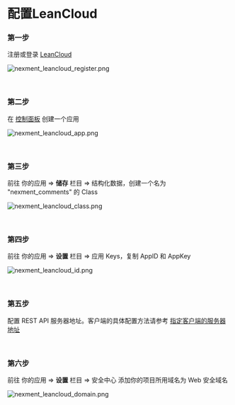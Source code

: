 # 配置LeanCloud

### 第一步
注册或登录 [LeanCloud](https://leancloud.cn/dashboard/login.html#/signup)

![nexment_leancloud_register.png](https://i.loli.net/2020/08/23/s6YDT8cmH45FPQ3.png)

<br/>

### 第二步
在 [控制面板](https://leancloud.cn/dashboard/applist.html#/apps) 创建一个应用

![nexment_leancloud_app.png](https://i.loli.net/2020/08/23/65MKyk7cWY8nIND.png)

<br/>

### 第三步
前往 你的应用 => **储存** 栏目 => 结构化数据，创建一个名为 "nexment_comments" 的 Class

![nexment_leancloud_class.png](https://i.loli.net/2020/08/23/a9X3DBKxiuQAM5l.png)

<br/>

### 第四步
前往 你的应用 => **设置** 栏目 => 应用 Keys，复制 AppID 和 AppKey

![nexment_leancloud_id.png](https://i.loli.net/2020/08/23/pTo4qFAumUl9sHK.png)

<br/>

### 第五步
配置 REST API 服务器地址。客户端的具体配置方法请参考 [指定客户端的服务器地址](https://leancloud.cn/docs/custom-api-domain-guide.html#hash810845114)

<br/>

### 第六步
前往 你的应用 => **设置** 栏目 => 安全中心 添加你的项目所用域名为 Web 安全域名

![nexment_leancloud_domain.png](https://i.loli.net/2020/08/23/VYd8W5AU9CfE21e.png)